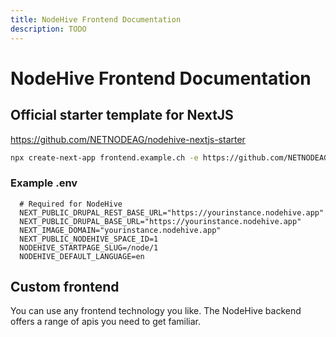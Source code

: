 ```yaml
---
title: NodeHive Frontend Documentation
description: TODO
---
```

# NodeHive Frontend Documentation

## Official starter template for NextJS

https://github.com/NETNODEAG/nodehive-nextjs-starter

```bash
npx create-next-app frontend.example.ch -e https://github.com/NETNODEAG/nodehive-nextjs-starter/tree/main
```

### Example .env

```
  # Required for NodeHive
  NEXT_PUBLIC_DRUPAL_REST_BASE_URL="https://yourinstance.nodehive.app"
  NEXT_PUBLIC_DRUPAL_BASE_URL="https://yourinstance.nodehive.app"
  NEXT_IMAGE_DOMAIN="yourinstance.nodehive.app"
  NEXT_PUBLIC_NODEHIVE_SPACE_ID=1
  NODEHIVE_STARTPAGE_SLUG=/node/1
  NODEHIVE_DEFAULT_LANGUAGE=en
```

## Custom frontend

You can use any frontend technology you like. The NodeHive backend offers a range of apis you need to get familiar.
